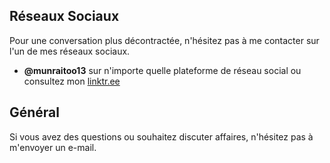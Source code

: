 ## Réseaux Sociaux

Pour une conversation plus décontractée, n'hésitez pas à me contacter sur l'un de mes réseaux sociaux.

- **@munraitoo13** sur n'importe quelle plateforme de réseau social ou consultez mon [linktr.ee](https://linktr.ee/munraitoo13)

## Général

Si vous avez des questions ou souhaitez discuter affaires, n'hésitez pas à m'envoyer un e-mail.
